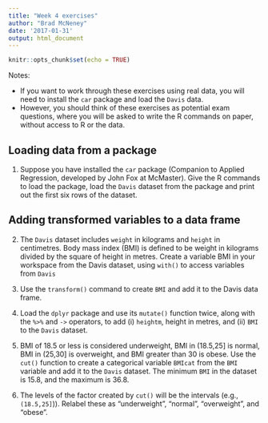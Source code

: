 ```yaml
---
title: "Week 4 exercises"
author: "Brad McNeney"
date: '2017-01-31'
output: html_document
---
```


```r
knitr::opts_chunk$set(echo = TRUE)
```

Notes:

- If you want to work through these exercises using 
real data, you will need to install the `car` package
and load the `Davis` data. 
- However, you should think of these exercises as
potential exam questions, where you will be asked
to write the R commands on paper, without access 
to R or the data.

## Loading data from a package

1. Suppose you have installed the `car` package
(Companion to Applied Regression, developed by 
John Fox at McMaster). Give the R commands 
to load the package, load the `Davis` dataset
from the package and print out the first six 
rows of the dataset.

## Adding transformed variables to a data frame

2. The `Davis` dataset includes
`weight` in kilograms and `height` in centimetres.
Body mass index (BMI) is defined to be weight in kilograms 
divided by the square of height in metres.
Create a variable BMI in your workspace from 
the Davis dataset, using `with()` to access variables
from `Davis`

3. Use the `transform()` command  to create `BMI`
and add it to the Davis data frame.

4. Load the `dplyr` package and use its
`mutate()` function twice, along with the 
`%>%` and `->` operators, to add (i) `heightm`, height
in metres, and (ii) `BMI` to the `Davis` dataset.

5. BMI of 18.5 or less is considered underweight,
BMI in (18.5,25] is normal, BMI in (25,30] is overweight, and
BMI greater than 30 is obese.
Use the `cut()` function to create a categorical
variable `BMIcat` from the `BMI` variable 
and add it to the `Davis` dataset. The minimum 
`BMI` in the dataset is 15.8, and the maximum 
is 36.8.


6. The levels of the factor created by `cut()` will be 
the intervals (e.g., `(18.5,25]`)). Relabel these
as "underweight", "normal", "overweight", and "obese".

